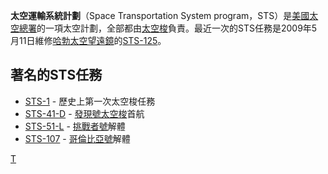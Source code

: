'''太空運輸系統計劃'''（Space Transportation System program，STS）是[[美國太空總署|美國太空總署]]的一項太空計劃，全部都由[[太空梭|太空梭]]負責。最近一次的STS任務是2009年5月11日維修[[哈勃太空望遠鏡|哈勃太空望遠鏡]]的[[STS-125|STS-125]]。

==著名的STS任務==
*[[STS-1|STS-1]] - 歷史上第一次太空梭任務
*[[STS-41-D|STS-41-D]] - [[發現號太空梭|發現號太空梭]]首航
*[[STS-51-L|STS-51-L]] - [[挑戰者號|挑戰者號]]解體
*[[STS-107|STS-107]] - [[哥倫比亞號|哥倫比亞號]]解體

[[Category:美国国家航空航天局|T]]